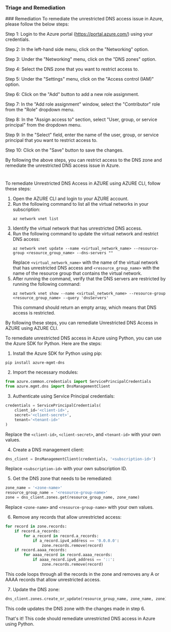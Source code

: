 
### Triage and Remediation
<Tabs>
<Tab title='Remediation'>
### Remediation

<AccordionGroup>
<Accordion title='Using Console' defaultOpen='true'>
To remediate the unrestricted DNS access issue in Azure, please follow the below steps:

Step 1: Login to the Azure portal (https://portal.azure.com/) using your credentials.

Step 2: In the left-hand side menu, click on the "Networking" option.

Step 3: Under the "Networking" menu, click on the "DNS zones" option.

Step 4: Select the DNS zone that you want to restrict access to.

Step 5: Under the "Settings" menu, click on the "Access control (IAM)" option.

Step 6: Click on the "Add" button to add a new role assignment.

Step 7: In the "Add role assignment" window, select the "Contributor" role from the "Role" dropdown menu.

Step 8: In the "Assign access to" section, select "User, group, or service principal" from the dropdown menu.

Step 9: In the "Select" field, enter the name of the user, group, or service principal that you want to restrict access to.

Step 10: Click on the "Save" button to save the changes.

By following the above steps, you can restrict access to the DNS zone and remediate the unrestricted DNS access issue in Azure.

#
</Accordion>

<Accordion title='Using CLI'>
To remediate Unrestricted DNS Access in AZURE using AZURE CLI, follow these steps:

1. Open the AZURE CLI and login to your AZURE account.
2. Run the following command to list all the virtual networks in your subscription:
   ```
   az network vnet list
   ```
3. Identify the virtual network that has unrestricted DNS access.
4. Run the following command to update the virtual network and restrict DNS access:
   ```
   az network vnet update --name <virtual_network_name> --resource-group <resource_group_name> --dns-servers ""
   ```
   Replace `<virtual_network_name>` with the name of the virtual network that has unrestricted DNS access and `<resource_group_name>` with the name of the resource group that contains the virtual network.
5. After running the command, verify that the DNS servers are restricted by running the following command:
   ```
   az network vnet show --name <virtual_network_name> --resource-group <resource_group_name> --query 'dnsServers'
   ```
   This command should return an empty array, which means that DNS access is restricted.

By following these steps, you can remediate Unrestricted DNS Access in AZURE using AZURE CLI.
</Accordion>

<Accordion title='Using Python'>
To remediate unrestricted DNS access in Azure using Python, you can use the Azure SDK for Python. Here are the steps:

1. Install the Azure SDK for Python using pip:

```
pip install azure-mgmt-dns
```

2. Import the necessary modules:

```python
from azure.common.credentials import ServicePrincipalCredentials
from azure.mgmt.dns import DnsManagementClient
```

3. Authenticate using Service Principal credentials:

```python
credentials = ServicePrincipalCredentials(
    client_id='<client-id>',
    secret='<client-secret>',
    tenant='<tenant-id>'
)
```

Replace the `<client-id>`, `<client-secret>`, and `<tenant-id>` with your own values.

4. Create a DNS management client:

```python
dns_client = DnsManagementClient(credentials, '<subscription-id>')
```

Replace `<subscription-id>` with your own subscription ID.

5. Get the DNS zone that needs to be remediated:

```python
zone_name = '<zone-name>'
resource_group_name = '<resource-group-name>'
zone = dns_client.zones.get(resource_group_name, zone_name)
```

Replace `<zone-name>` and `<resource-group-name>` with your own values.

6. Remove any records that allow unrestricted access:

```python
for record in zone.records:
    if record.a_records:
        for a_record in record.a_records:
            if a_record.ipv4_address == '0.0.0.0':
                zone.records.remove(record)
    if record.aaaa_records:
        for aaaa_record in record.aaaa_records:
            if aaaa_record.ipv6_address == '::':
                zone.records.remove(record)
```

This code loops through all the records in the zone and removes any A or AAAA records that allow unrestricted access.

7. Update the DNS zone:

```python
dns_client.zones.create_or_update(resource_group_name, zone_name, zone)
```

This code updates the DNS zone with the changes made in step 6.

That's it! This code should remediate unrestricted DNS access in Azure using Python.
</Accordion>

</AccordionGroup>
</Tab>
</Tabs>
